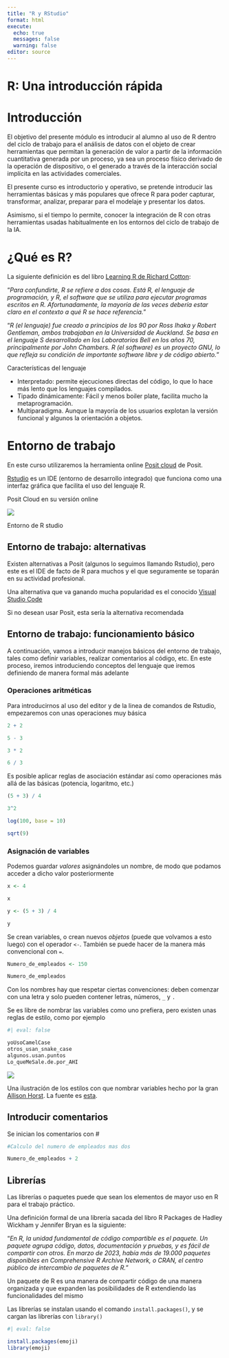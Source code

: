 ```yaml
---
title: "R y RStudio"
format: html
execute:
  echo: true
  messages: false
  warning: false
editor: source
---
```


# R: Una introducción rápida 

# Introducción

El objetivo del presente módulo es introducir al alumno al uso de R dentro del ciclo de trabajo para el análisis de datos con el objeto de crear herramientas que permitan la generación de valor a partir de la información cuantitativa generada por un proceso, ya sea un proceso físico derivado de la operación de dispositivo, o el generado a través de la interacción social implícita en las actividades comerciales.

El presente curso es introductorio y operativo, se pretende introducir las herramientas básicas y más populares que ofrece R para poder capturar, transformar, analizar, preparar para el modelaje y presentar los datos.

Asimismo, si el tiempo lo permite, conocer la integración de R con otras herramientas usadas habitualmente en los entornos del ciclo de trabajo de la IA.


# ¿Qué es R?

La siguiente definición es del libro [Learning R de Richard Cotton](https://www.oreilly.com/library/view/learning-r/9781449357160/):

"*Para confundirte, R se refiere a dos cosas. Está R, el lenguaje de programación, y R, el software que se utiliza para ejecutar programas escritos en R. Afortunadamente, la mayoría de las veces debería estar claro en el contexto a qué R se hace referencia.*"

"*R (el lenguaje) fue creado a principios de los 90 por Ross Ihaka y Robert Gentleman, ambos trabajaban en la Universidad de Auckland. Se basa en el lenguaje S desarrollado en los Laboratorios Bell en los años 70, principalmente por John Chambers. R (el software) es un proyecto GNU, lo que refleja su condición de importante software libre y de código abierto.*"

Características del lenguaje

-   Interpretado: permite ejecuciones directas del código, lo que lo hace más lento que los lenguajes compilados.
-   Tipado dinámicamente: Fácil y menos boiler plate, facilita mucho la metaprogramación.
-   Multiparadigma. Aunque la mayoría de los usuarios explotan la versión funcional y algunos la orientación a objetos.

# Entorno de trabajo

En este curso utilizaremos la herramienta online [Posit cloud](https://login.rstudio.cloud/login?redirect=%2F) de Posit.

[Rstudio](https://posit.co/download/rstudio-desktop/) es un IDE (entorno de desarrollo integrado) que funciona como una interfaz gráfica que facilita el uso del lenguaje R.

Posit Cloud en su versión online

::: {#fig-atomic}
![](rstudio.jpg)

Entorno de R studio
:::

## Entorno de trabajo: alternativas

Existen alternativas a Posit (algunos lo seguimos llamando Rstudio), pero este es el IDE de facto de R para muchos y el que seguramente se toparán en su actividad profesional.

Una alternativa que va ganando mucha popularidad es el conocido [Visual Studio Code](https://code.visualstudio.com/)

Si no desean usar Posit, esta sería la alternativa recomendada

## Entorno de trabajo: funcionamiento básico

A continuación, vamos a introducir manejos básicos del entorno de trabajo, tales como definir variables, realizar comentarios al código, etc. En este proceso, iremos introduciendo conceptos del lenguaje que iremos definiendo de manera formal más adelante

### Operaciones aritméticas

Para introducirnos al uso del editor y de la linea de comandos de Rstudio, empezaremos con unas operaciones muy básica

```r

2 + 2

5 - 3

3 * 2

6 / 3

```

Es posible aplicar reglas de asociación estándar así como operaciones más allá de las básicas (potencia, logaritmo, etc.)

```r

(5 + 3) / 4

3^2

log(100, base = 10)

sqrt(9)

```

### Asignación de variables

Podemos guardar *valores* asignándoles un nombre, de modo que podamos acceder a dicho valor posteriormente

```r

x <- 4

x

y <- (5 + 3) / 4

y

```

Se crean variables, o crean nuevos *objetos* (puede que volvamos a esto luego) con el operador `<-`. También se puede hacer de la manera más convencional con `=`.

```r

Numero_de_empleados <- 150

Numero_de_empleados

```

Con los nombres hay que respetar ciertas convenciones: deben comenzar con una letra y solo pueden contener letras, números, `_` y `.`

Se es libre de nombrar las variables como uno prefiera, pero existen unas reglas de estilo, como por ejemplo

```r
#| eval: false

yoUsoCamelCase
otros_usan_snake_case
algunos.usan.puntos
Lo_queMeSale.de.por_AHI

```

::: {#fig-elephant}
[![](https://cdn.myportfolio.com/45214904-6a61-4e23-98d6-b140f8654a40/dbb99049-2916-4bc8-824f-1816f5c4f06d_rw_1920.png?h=f0b45a30ba31ad414562d1085cd6c172)](https://allisonhorst.com/everything-else)

Una ilustración de los estilos con que nombrar variables hecho por la gran [Allison Horst](https://allisonhorst.com/allison-horst). La fuente es [esta](https://allisonhorst.com/everything-else).
:::

## Introducir comentarios

Se inician los comentarios con \#

```r

#Calculo del numero de empleados mas dos

Numero_de_empleados + 2


```

## Librerías

Las librerías o paquetes puede que sean los elementos de mayor uso en R para el trabajo práctico.

Una definición formal de una librería sacada del libro R Packages de Hadley Wickham y Jennifer Bryan es la siguiente:

"*En R, la unidad fundamental de código compartible es el paquete. Un paquete agrupa código, datos, documentación y pruebas, y es fácil de compartir con otros. En marzo de 2023, había más de 19.000 paquetes disponibles en Comprehensive R Archive Network, o CRAN, el centro público de intercambio de paquetes de R.*"

Un paquete de R es una manera de compartir código de una manera organizada y que expanden las posibilidades de R extendiendo las funcionalidades del mismo

Las librerías se instalan usando el comando `install.packages()`, y se cargan las librerías con `library()`

```r
#| eval: false

install.packages(emoji)
library(emoji)


```
